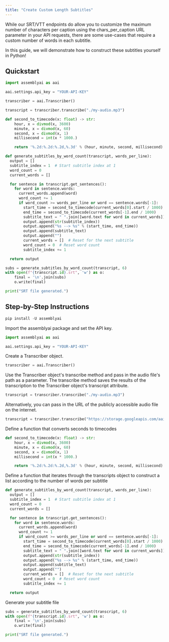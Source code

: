 ```yaml
---
title: "Create Custom Length Subtitles"
---
```


While our SRT/VTT endpoints do allow you to customize the maximum number of characters per caption using the chars_per_caption URL parameter in your API requests, there are some use-cases that require a custom number of words in each subtitle.

In this guide, we will demonstrate how to construct these subtitles yourself in Python!

## Quickstart

```python
import assemblyai as aai

aai.settings.api_key = "YOUR-API-KEY"

transcriber = aai.Transcriber()

transcript = transcriber.transcribe("./my-audio.mp3")

def second_to_timecode(x: float) -> str:
    hour, x = divmod(x, 3600)
    minute, x = divmod(x, 60)
    second, x = divmod(x, 1)
    millisecond = int(x * 1000.)

    return '%.2d:%.2d:%.2d,%.3d' % (hour, minute, second, millisecond)

def generate_subtitles_by_word_count(transcript, words_per_line):
  output = []
  subtitle_index = 1  # Start subtitle index at 1
  word_count = 0
  current_words = []

  for sentence in transcript.get_sentences():
    for word in sentence.words:
      current_words.append(word)
      word_count += 1
      if word_count >= words_per_line or word == sentence.words[-1]:
        start_time = second_to_timecode(current_words[0].start / 1000)
        end_time = second_to_timecode(current_words[-1].end / 1000)
        subtitle_text = " ".join([word.text for word in current_words])
        output.append(str(subtitle_index))
        output.append("%s --> %s" % (start_time, end_time))
        output.append(subtitle_text)
        output.append("")
        current_words = []  # Reset for the next subtitle
        word_count = 0  # Reset word count
        subtitle_index += 1

  return output

subs = generate_subtitles_by_word_count(transcript, 6)
with open(f"{transcript.id}.srt", 'w') as o:
    final = '\n'.join(subs)
    o.write(final)

print("SRT file generated.")
```

## Step-by-Step Instructions

```python
pip install -U assemblyai

```

Import the assemblyai package and set the API key.

```python
import assemblyai as aai

aai.settings.api_key = "YOUR-API-KEY"
```

Create a Transcriber object.

```python
transcriber = aai.Transcriber()
```

Use the Transcriber object's transcribe method and pass in the audio file's path as a parameter. The transcribe method saves the results of the transcription to the Transcriber object's transcript attribute.

```python
transcript = transcriber.transcribe("./my-audio.mp3")
```

Alternatively, you can pass in the URL of the publicly accessible audio file on the internet.

```python
transcript = transcriber.transcribe("https://storage.googleapis.com/aai-docs-samples/espn.m4a")
```

Define a function that converts seconds to timecodes

```python
def second_to_timecode(x: float) -> str:
    hour, x = divmod(x, 3600)
    minute, x = divmod(x, 60)
    second, x = divmod(x, 1)
    millisecond = int(x * 1000.)

    return '%.2d:%.2d:%.2d,%.3d' % (hour, minute, second, millisecond)
```

Define a function that iterates through the transcripts object to construct a list according to the number of words per subtitle

```python
def generate_subtitles_by_word_count(transcript, words_per_line):
  output = []
  subtitle_index = 1  # Start subtitle index at 1
  word_count = 0
  current_words = []

  for sentence in transcript.get_sentences():
    for word in sentence.words:
      current_words.append(word)
      word_count += 1
      if word_count >= words_per_line or word == sentence.words[-1]:
        start_time = second_to_timecode(current_words[0].start / 1000)
        end_time = second_to_timecode(current_words[-1].end / 1000)
        subtitle_text = " ".join([word.text for word in current_words])
        output.append(str(subtitle_index))
        output.append("%s --> %s" % (start_time, end_time))
        output.append(subtitle_text)
        output.append("")
        current_words = []  # Reset for the next subtitle
        word_count = 0  # Reset word count
        subtitle_index += 1

  return output
```

Generate your subtitle file

```python
subs = generate_subtitles_by_word_count(transcript, 6)
with open(f"{transcript.id}.srt", 'w') as o:
    final = '\n'.join(subs)
    o.write(final)

print("SRT file generated.")
```
